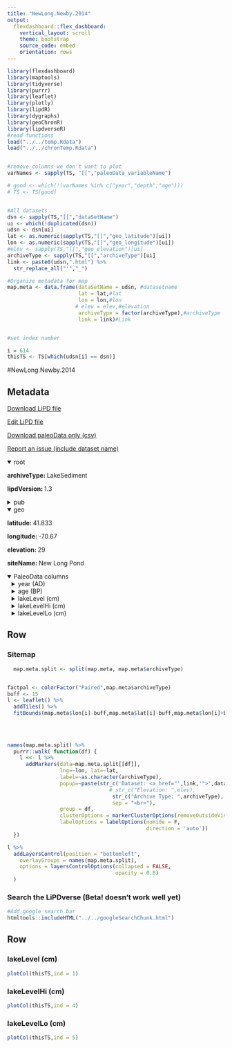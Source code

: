 ```yaml
---
title: "NewLong.Newby.2014"
output: 
  flexdashboard::flex_dashboard:
    vertical_layout: scroll
    theme: bootstrap
    source_code: embed
    orientation: rows
---
```


```r
library(flexdashboard)
library(maptools)
library(tidyverse)
library(purrr)
library(leaflet)
library(plotly)
library(lipdR)
library(dygraphs)
library(geoChronR)
library(lipdverseR)
#read functions
load("../../temp.Rdata")
load("../../chronTemp.Rdata")


#remove columns we don't want to plot
varNames <- sapply(TS, "[[","paleoData_variableName")

# good <- which(!(varNames %in% c("year","depth","age")))
# TS <- TS[good]


#All datasets
dsn <- sapply(TS,"[[","dataSetName")
ui <- which(!duplicated(dsn))
udsn <- dsn[ui]
lat <- as.numeric(sapply(TS,"[[","geo_latitude")[ui])
lon <- as.numeric(sapply(TS,"[[","geo_longitude")[ui])
#elev <- sapply(TS,"[[","geo_elevation")[ui]
archiveType <- sapply(TS,"[[","archiveType")[ui]
link <- paste0(udsn,".html") %>% 
  str_replace_all("'","_")

#Organize metadata for map
map.meta <- data.frame(dataSetName = udsn, #datasetname
                       lat = lat,#lat
                       lon = lon,#lon
                      # elev = elev,#elevation
                       archiveType = factor(archiveType),#archiveType
                       link = link)#Link


#set index number

i = 614
thisTS <- TS[which(udsn[i] == dsn)]
```
#NewLong.Newby.2014

Metadata {.sidebar}
-------------------------------------
[Download LiPD file](NewLong.Newby.2014.lpd)
            

[Edit LiPD file](http://lipd.net/playground?source=http://lipdverse.org/globalHolocene/0_25_5/NewLong.Newby.2014.lpd)
            

[Download paleoData only (csv)](NewLong.Newby.2014.csv)
            

[Report an issue (include dataset name)](https://github.com/nickmckay/LiPDverse/issues)

<details open style="margin-left: 0px">
<summary>root</summary>
<p style="margin-left: 0px"><strong>archiveType: </strong>LakeSediment
<p style="margin-left: 0px"><strong>lipdVersion: </strong>1.3
</details>
<details>
<summary>pub</summary>
<details style="margin-left: 10px">
<summary>pub1</summary>
<p style="margin-left: 10px"><strong>author: </strong>list(list(name = "Newby, Paige E."), list(name = "Donnelly, Jeffrey P."), list(name = "Shuman, Bryan N."), list(name = "MacDonald, Dana"))
<p style="margin-left: 10px"><strong>citeKey: </strong>newby2009evidenceofcentennialscale
<p style="margin-left: 10px"><strong>journal: </strong>Quaternary Science Reviews
<p style="margin-left: 10px"><strong>volume: </strong>28
<p style="margin-left: 10px"><strong>title: </strong>Evidence of centennial-scale drought from southeastern Massachusetts during the Pleistocene/Holocene transition
</details>
<details style="margin-left: 10px">
<summary>pub2</summary>
<p style="margin-left: 10px"><strong>author: </strong>list(list(name = "Newby, Paige E."), list(name = "Shuman, Bryan N."), list(name = "Donnelly, Jeffrey P."), list(name = "Karnauskas, Kristopher B."), list(name = "Marsicek, Jeremiah"))
<p style="margin-left: 10px"><strong>citeKey: </strong>newby2009evidenceofcentennialscale
<p style="margin-left: 10px"><strong>journal: </strong>Geophysical Research Letters
<p style="margin-left: 10px"><strong>volume: </strong>41
<p style="margin-left: 10px"><strong>title: </strong>Centennial-to-millennial hydrologic trends and variability along the North Atlantic Coast, USA, during the Holocene
</details>
</details>
<details open style="margin-left: 0px">
<summary>geo</summary>
<p style="margin-left: 0px"><strong>latitude: </strong>41.833
<p style="margin-left: 0px"><strong>longitude: </strong>-70.67
<p style="margin-left: 0px"><strong>elevation: </strong>29
<p style="margin-left: 0px"><strong>siteName: </strong>New Long Pond
</details>
<details open>
<summary>PaleoData columns</summary>
<details style="margin-left: 10px">
<summary>year (AD)</summary>
<p style="margin-left: 10px"><strong>TSid: </strong>R5CWejYTuen
<p style="margin-left: 10px"><strong>variableName: </strong>year
<p style="margin-left: 10px"><strong>units: </strong>AD
<p style="margin-left: 10px"><strong>description: </strong>Year AD
</details>
<details style="margin-left: 10px">
<summary>age (BP)</summary>
<p style="margin-left: 10px"><strong>TSid: </strong>RJVl0800YIq
<p style="margin-left: 10px"><strong>variableName: </strong>age
<p style="margin-left: 10px"><strong>units: </strong>BP
<p style="margin-left: 10px"><strong>description: </strong>Years before present (1950) BP
</details>
<details style="margin-left: 10px">
<summary>lakeLevel (cm)</summary>
<p style="margin-left: 10px"><strong>TSid: </strong>GHff13b018
<p style="margin-left: 10px"><strong>variableName: </strong>lakeLevel
<p style="margin-left: 10px"><strong>units: </strong>cm
<p style="margin-left: 10px"><strong>description: </strong>Multi-core sediment stratigraphy constrains lake elevation
<p style="margin-left: 10px"><strong>useInGlobalTemperatureAnalysis: </strong>TRUE
<details>
<summary>interpretation</summary>
<details style="margin-left: 20px">
<summary>1</summary>
<p style="margin-left: 20px"><strong>direction: </strong>negative
<p style="margin-left: 20px"><strong>interpDirection: </strong>negative
<p style="margin-left: 20px"><strong>local: </strong>TRUE
<p style="margin-left: 20px"><strong>scope: </strong>climate
<p style="margin-left: 20px"><strong>seasonality: </strong>1 2 3 4 5 6 7 8 9 10 11 12
<p style="margin-left: 20px"><strong>variable: </strong>M
<p style="margin-left: 20px"><strong>variableDetail: </strong>eff
</details>
</details>
</details>
<details style="margin-left: 10px">
<summary>lakeLevelHi (cm)</summary>
<p style="margin-left: 10px"><strong>TSid: </strong>GHdf07dedd
<p style="margin-left: 10px"><strong>variableName: </strong>lakeLevelHi
<p style="margin-left: 10px"><strong>units: </strong>cm
<p style="margin-left: 10px"><strong>description: </strong>Multi-core sediment stratigraphy constrains lake elevation
<p style="margin-left: 10px"><strong>useInGlobalTemperatureAnalysis: </strong>FALSE
<details>
<summary>interpretation</summary>
<details style="margin-left: 20px">
<summary>1</summary>
<p style="margin-left: 20px"><strong>direction: </strong>negative
<p style="margin-left: 20px"><strong>interpDirection: </strong>negative
<p style="margin-left: 20px"><strong>scope: </strong>climate
<p style="margin-left: 20px"><strong>seasonality: </strong>1 2 3 4 5 6 7 8 9 10 11 12
<p style="margin-left: 20px"><strong>variableDetail: </strong>eff
</details>
</details>
</details>
<details style="margin-left: 10px">
<summary>lakeLevelLo (cm)</summary>
<p style="margin-left: 10px"><strong>TSid: </strong>GHb182de2e
<p style="margin-left: 10px"><strong>variableName: </strong>lakeLevelLo
<p style="margin-left: 10px"><strong>units: </strong>cm
<p style="margin-left: 10px"><strong>description: </strong>Multi-core sediment stratigraphy constrains lake elevation
<p style="margin-left: 10px"><strong>useInGlobalTemperatureAnalysis: </strong>FALSE
<details>
<summary>interpretation</summary>
<details style="margin-left: 20px">
<summary>1</summary>
<p style="margin-left: 20px"><strong>direction: </strong>negative
<p style="margin-left: 20px"><strong>interpDirection: </strong>negative
<p style="margin-left: 20px"><strong>scope: </strong>climate
<p style="margin-left: 20px"><strong>seasonality: </strong>1 2 3 4 5 6 7 8 9 10 11 12
<p style="margin-left: 20px"><strong>variableDetail: </strong>eff
</details>
</details>
</details>

Row {.tabset .tabset-fade}
-----------------------------------------------------------------------

### Sitemap

```r
  map.meta.split <- split(map.meta, map.meta$archiveType)


factpal <- colorFactor("Paired",map.meta$archiveType)
buff <- 15
l <- leaflet() %>% 
  addTiles() %>% 
  fitBounds(map.meta$lon[i]-buff,map.meta$lat[i]-buff,map.meta$lon[i]+buff,map.meta$lat[i]+buff)
  

  
  
names(map.meta.split) %>%
  purrr::walk( function(df) {
    l <<- l %>%
      addMarkers(data=map.meta.split[[df]],
                 lng=~lon, lat=~lat,
                 label=~as.character(archiveType),
                 popup=~paste(str_c('Dataset: <a href="',link,'">',dataSetName,'</a>'),
                                 # str_c("Elevation: ",elev),
                                  str_c("Archive Type: ",archiveType),
                                  sep = "<br>"),
                 group = df,
                 clusterOptions = markerClusterOptions(removeOutsideVisibleBounds = F),
                 labelOptions = labelOptions(noHide = F,
                                             direction = 'auto'))
  })

l %>%
  addLayersControl(position = "bottomleft",
    overlayGroups = names(map.meta.split),
    options = layersControlOptions(collapsed = FALSE,
                                   opacity = 0.8)
  )
```

### Search the LiPDverse (Beta! doesn't work well yet)
```r
#Add google search bar
htmltools::includeHTML("../../googleSearchChunk.html")
```


Row {.tabset .tabset-fade}
-----------------------------------------------------------------------

### lakeLevel (cm)
```r
plotCol(thisTS,ind = 1)
```

### lakeLevelHi (cm)
```r
plotCol(thisTS,ind = 4)
```

### lakeLevelLo (cm)
```r
plotCol(thisTS,ind = 5)
```
